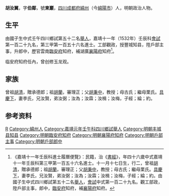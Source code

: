 {{Otheruses|other=名为胡东岩的其他人物|胡东岩}}
{{明清人物信息框
| 姓名 = 胡汝翼
| 原名 =
| 圖片名稱= 
| 圖片大小 =
| 圖片說明 = 
| 最高職務 = 湖廣襄陽府知府
| 國家 = 大明 
| 爵位 =
| 籍貫 = [[四川|四川]][[成都府|成都府]][[綿州|綿州]]
| 族裔 = 
| 旗籍 = 
| 字號 = 字伯鄰，號東巖
| 諡號 =
| 出生日期 = 十一月十七日
| 出生地點 =
| 逝世日期 = 卒年不詳
| 逝世地點 =
| 墓葬 =
| 配偶 = 李氏
| 親屬 = 曾祖[[胡清|胡清]]，祖[[胡蘭|胡蘭]]<br>父[[胡秉中|胡秉中]]，母古氏；繼母栗氏
| 出身 =
* 嘉靖元年壬午科舉人
* 嘉靖十一年壬辰科進士
| 經歷 =
| 著作 =  
}}
'''胡汝翼'''{{BD|1487年||？年||}}，字'''伯鄰'''，號'''東巖'''，[[四川|四川]][[成都府|成都府]][[綿州|綿州]]（今[[綿陽市|綿陽市]]）人，明朝政治人物。

==生平==
由國子生中式壬午四川鄉試第五十二名[[舉人|舉人]]，嘉靖十一年（1532年）壬辰科[[會試|會試]]第一百二十九名，第三甲第一百五十六名進士。工部觀政，授豐城知县，陞戶部主事，升郎中，歷官雲南[[臨安府|臨安府]]知府，補湖廣[[襄陽府|襄陽府]]知府<ref>《嘉靖十一年壬辰科進士履曆便覽》：民籍，治《[[書經|書經]]》，年四十六歲中式嘉靖十一年壬辰科第三甲第一百五十六名進士。十一月十七日生，行二，曾祖[[胡清|胡清]]，贈承德郎；祖[[胡蘭|胡蘭]]，審理正；父[[胡秉中|胡秉中]]，教授；母古氏；繼母栗氏。[[具慶下|具慶下]]，妻李氏，兄汝賢，弟汝弼；汝為；汝霖；汝楫；汝梅，子經；綸；約。由國子生中式四川鄉試第五十二名[[舉人|舉人]]，[[會試|會試]]中式第一百二十九名。觀工部政，陞戶部主事，郎中，[[臨安府|臨安府]]知府，補[[襄陽府|襄陽府]]知府。</ref>。

临安府知府任內，曾创修玉龙观。

==家族== 
曾祖[[胡清|胡清]]，贈承德郎；祖[[胡蘭|胡蘭]]，審理正；父[[胡秉中|胡秉中]]，教授；母古氏；繼母栗氏。[[具慶下|具慶下]]，妻李氏，兄汝賢，弟汝弼；汝為；汝霖；汝楫；汝梅，子經；綸；約。

== 参考资料 ==
{{reflist}}

{{start box}}
{{s-off}}
{{s-before|[[鄭重威|鄭重威]]}}
{{s-title|明朝臨安府知府|嘉靖年間}}
{{s-after|[[林壆|林壆]]}}
{{end box}}

{{嘉靖十一年壬辰科殿试金榜}}

{{Authority control}}

{{DEFAULTSORT:Hu胡}}
[[Category:胡姓|R]]
[[Category:綿州人|Category:綿州人]]
[[Category:嘉靖元年壬午科四川鄉試舉人|Category:嘉靖元年壬午科四川鄉試舉人]] [[Category:明朝丰城县知县|Category:明朝丰城县知县]]
[[Category:明朝臨安府知府|Category:明朝臨安府知府]]
[[Category:明朝襄陽府知府|Category:明朝襄陽府知府]]
[[Category:明朝戶部主事|Category:明朝戶部主事]]
[[Category:明朝戶部郎中|Category:明朝戶部郎中]]


{{明朝人物小作品}}